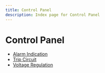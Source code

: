 ```yaml
---
title: Control Panel
description: Index page for Control Panel
---
```


# Control Panel

- [Alarm Indication](alarm-indication)
- [Trip Circuit](trip-circuit)
- [Voltage Regulation](voltage-regulation)
